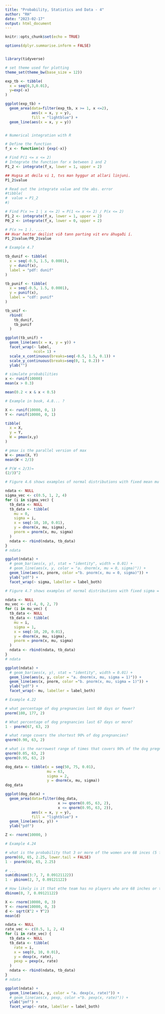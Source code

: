 ```yaml
---
title: "Probability, Statistics and Data - 4"
author: "RH"
date: "2023-02-17"
output: html_document
---
```


```r
knitr::opts_chunk$set(echo = TRUE)

options(dplyr.summarise.inform = FALSE)


library(tidyverse)

# set theme used for plotting
theme_set(theme_bw(base_size = 12))
```

```r
exp_tb <- tibble(
  x = seq(0,3,0.01),
  y=exp(-x)
)

ggplot(exp_tb) +
  geom_area(data=filter(exp_tb, x >= 1, x <=2),
            aes(x = x, y = y),
            fill = "lightblue") +
  geom_line(aes(x = x, y = y))


# Numerical integration with R

# Define the function
f_x <- function(x) {exp(-x)}

# Find P(1 <= x <= 2)
# Integrate the function for x between 1 and 2
P1_2 <- integrate(f_x, lower = 1, upper = 2)

## Hugsa at deila vi 1, tvs man hyggur at allari linjuni.
P1_2$value

# Read out the integrate value and the abs. error
#tibble(
#  value = P1_2
#)

# Find P(x >= 1 | x <= 2) = P(1 <= x <= 2) / P(x <= 2)
P1_2 <- integrate(f_x, lower = 1, upper = 2)
P0_2 <- integrate(f_x, lower = 0, upper = 2)

# P(x >= 1 ). ....
## Hvar hettar deilist við tann parting vit eru áhugaði í.
P1_2$value/P0_2$value
```

```r
# Example 4.7

tb_dunif <- tibble(
  x = seq(-0.5, 1.5, 0.0001),
  y = dunif(x),
  label = "pdf: dunif"
)

tb_punif <- tibble(
  x = seq(-0.5, 1.5, 0.0001),
  y = punif(x),
  label = "cdf: punif"
)

tb_unif <- 
  rbind(
    tb_dunif,
    tb_punif
  )

ggplot(tb_unif) +
  geom_line(aes(x = x, y = y)) +
  facet_wrap(~ label, 
             ncol= 1) +
  scale_x_continuous(breaks=seq(-0.5, 1.5, 0.1)) +
  scale_y_continuous(breaks=seq(0, 1, 0.2)) +
  ylab("")
```

```r
# simulate probabilities
x <- runif(10000)
mean(x > 0.3)

mean(0.2 < x & x < 0.5)

```

```r
# Example in book, 4.8... ?

X <- runif(10000, 0, 1)
Y <- runif(10000, 0, 1)

tibble(
  x = X, 
  y = Y, 
  W = pmax(x,y)
)

# pmax is the parallel version of max
W <- pmax(X, Y)
mean(W < 2/3)

# P(W < 2/3)=
(2/3)^2
```

```r
# Figure 4.6 shows examples of normal distributions with fixed mean mu = 0 and various value of the standard deviation sigma.

ndata <- NULL
sigma_vec <- c(0.5, 1, 2, 4)
for (i in sigma_vec) {
  tb_data <- NULL
  tb_data <- tibble(
    mu = 0,
    sigma = i,
    x = seq(-10, 10, 0.01),
    y = dnorm(x, mu, sigma),
    pnorm = pnorm(x, mu, sigma)
  )
  ndata <- rbind(ndata, tb_data)
}
# ndata

ggplot(ndata) +
  # geom_bar(aes(x, y), stat = "identity", width = 0.01) +
  # geom_line(aes(x, y, color = "a. dnorm(x, mu = 0, sigma)")) +
  geom_line(aes(x, pnorm, color ="b. pnorm(x, mu = 0, sigma)")) +
  ylab("pdf") +
  facet_wrap(~ sigma, labeller = label_both)

```

```r
# Figure 4.7 shows examples of normal distributions with fixed sigma = 1 and various values of mu.

ndata <- NULL
mu_vec <- c(-4, 0, 2, 7)
for (i in mu_vec) {
  tb_data <- NULL
  tb_data <- tibble(
    mu = i,
    sigma = 1,
    x = seq(-10, 20, 0.01),
    y = dnorm(x, mu, sigma),
    pnorm = pnorm(x, mu, sigma)
  )
  ndata <- rbind(ndata, tb_data)
}
# ndata

ggplot(ndata) +
  # geom_bar(aes(x, y), stat = "identity", width = 0.01) +
  geom_line(aes(x, y, color = "a. dnorm(x, mu, sigma = 1)")) +
  geom_line(aes(x, pnorm, color ="b. pnorm(x, mu, sigma = 1)")) +
  ylab("pdf") +
  facet_wrap(~ mu, labeller = label_both)

```

```r
# Example 4.22

# what percentage of dog pregnancies last 60 days or fewer?
pnorm(180, 177, 2)

# What percentage of dog pregnancies last 67 days or more?
1 - pnorm(67, 63, 2)

# what range covers the shortest 90% of dog pregnancies?
qnorm(0.90, 63, 2)

# what is the narrowest range of times that covers 90% of the dog pregnancies
qnorm(0.05, 63, 2)
qnorm(0.95, 63, 2)

dog_data <- tibble(x = seq(50, 75, 0.01),
                   mu = 63,
                   sigma = 2,
                   y = dnorm(x, mu, sigma))
dog_data

ggplot(dog_data) +
  geom_area(data=filter(dog_data,
                        x >= qnorm(0.05, 63, 2),
                        x <= qnorm(0.95, 63, 2)),
            aes(x = x, y = y),
            fill = "lightblue") +
  geom_line(aes(x, y)) +
  ylab("pdf")
```

```r

Z <- rnorm(10000, )
```

```r
# Example 4.24

# what is the probability that 3 or more of the women are 68 inces (5 foot, 8 inches) or taller?
pnorm(68, 65, 2.25, lower.tail = FALSE)
1 - pnorm(68, 65, 2.25)

# ...
sum(dbinom(3:7, 7, 0.09121122))
1 - pbinom(2, 7, 0.09121122)

# How likely is it that ethe team has no players who are 68 inches or taller
dbinom(0, 7, 0.09121122)
```

```r
X <- rnorm(10000, 0, 3)
Y <- rnorm(10000, 0, 3)
d <- sqrt(X^2 + Y^2)
mean(d)
```

```r
ndata <- NULL
rate_vec <- c(0.5, 1, 2, 4)
for (i in rate_vec) {
  tb_data <- NULL
  tb_data <- tibble(
    rate = i,
    x = seq(0, 10, 0.01),
    y = dexp(x, rate),
    pexp = pexp(x, rate)
  )
  ndata <- rbind(ndata, tb_data)
}
# ndata

ggplot(ndata) +
  geom_line(aes(x, y, color = "a. dexp(x, rate)")) +
  # geom_line(aes(x, pexp, color ="b. pexp(x, rate)")) +
  ylab("pmf") +
  facet_wrap(~ rate, labeller = label_both)

```

